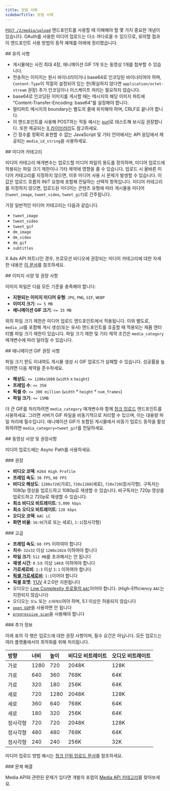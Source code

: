 ```yaml
---
title: 모범 사례
sidebarTitle: 모범 사례
---
```


[`POST /2/media/upload`](/ko/x-api/media/media-upload) 엔드포인트를 사용할 때 이해해야 할 몇 가지 중요한 개념이 있습니다. OAuth를 사용한 미디어 업로드는 다소 까다로울 수 있으므로, 유의할 점과 이 엔드포인트 사용 방법의 동작 예제를 아래에 정리했습니다.

<div id="keep-in-mind">
  ## 유의 사항
</div>

- 게시물에는 사진 최대 4장, 애니메이션 GIF 1개 또는 동영상 1개를 첨부할 수 있습니다.
- 전송하는 이미지는 원시 바이너리이거나 base64로 인코딩된 바이너리여야 하며, `Content-Type`이 적절히 설정되어 있는 한(확실하지 않다면 `application/octet-stream` 권장) 추가 인코딩이나 이스케이프 처리는 필요하지 않습니다.
- base64로 인코딩된 이미지를 게시할 때는 메시지의 해당 이미지 파트에 “Content-Transfer-Encoding: base64”를 설정해야 합니다.
- 멀티파트 메시지의 boundary는 별도의 줄에 위치해야 하며, CRLF로 끝나야 합니다.
- 이 엔드포인트를 사용해 POST하는 작동 예시는 [xurl](https://github.com/xdevplatform/xurl)로 테스트해 보시길 권장합니다. 또한 제공되는 [X 라이브러리](/ko/resources/tools-and-libraries)도 참고하세요.
- 긴 정수를 정확히 표현할 수 없는 JavaScript 및 기타 언어에서는 API 응답에서 제공되는 `media_id_string`을 사용하세요.

<div id="media-categories">
  ## 미디어 카테고리
</div>

미디어 카테고리 매개변수는 업로드할 미디어 파일의 용도를 정의하며, 미디어 업로드에 적용되는 파일 크기 제한이나 기타 제약에 영향을 줄 수 있습니다. 업로드 시 올바른 미디어 카테고리를 지정하지 않으면, 이후 미디어 사용 시 문제가 발생할 수 있습니다. 이 값은 업로드 흐름의 INIT 요청에 포함해 전달하는 선택적 항목입니다. 미디어 카테고리를 지정하지 않으면, 업로드된 미디어는 콘텐츠 유형에 따라 게시물용 미디어(`tweet_image`, `tweet_video`, `tweet_gif`)로 간주됩니다.

가장 일반적인 미디어 카테고리는 다음과 같습니다.

- `tweet_image`
- `tweet_video`
- `tweet_gif`
- `dm_image`
- `dm_video`
- `dm_gif`
- `subtitles`

X Ads API 파트너인 경우, 프로모션 비디오에 권장되는 미디어 카테고리에 대한 자세한 내용은 [이 문서](/ko/x-ads-api/creatives#promoted-video)를 참조하세요.

<div id="image-specifications-and-recommendations">
  ## 이미지 사양 및 권장 사항
</div>

이미지 파일은 다음 모든 기준을 충족해야 합니다:

- **지원되는 이미지 미디어 유형**: `JPG`, `PNG`, `GIF`, `WEBP`
- **이미지 크기**: `<= 5 MB`
- **애니메이션 GIF 크기**: `<= 15 MB`

위의 파일 크기 제한은 미디어 업로드 엔드포인트에서 적용됩니다. 이와 별도로, `media_id`를 포함해 게시 생성(또는 유사) 엔드포인트를 호출할 때 적용되는 제품 엔터티별 파일 크기 제한이 있습니다. 파일 크기 제한 및 기타 제약 조건은 `media_category` 매개변수에 따라 달라질 수 있습니다.

<div id="animated-gif-recommendations">
  ## 애니메이션 GIF 권장 사항
</div>

파일 크기 한도 이내여도 게시물 생성 시 GIF 업로드가 실패할 수 있습니다. 성공률을 높이려면 다음 제약을 준수하세요.

- **해상도**: `<= 1280x1080` (`width` x `height`)
- **프레임 수**: `<= 350`
- **픽셀 수**: `<= 300 million` (`width` \* `height` \* `num_frames`)
- **파일 크기**: `<= 15MB`

더 큰 GIF를 처리하려면 `media_category` 매개변수와 함께 [청크 업로드](/ko/x-api/media/quickstart/media-upload-chunked) 엔드포인트를 사용하세요. 그러면 서버가 GIF 파일을 비동기적으로 처리할 수 있으며, 이는 대용량 파일 처리에 필수입니다. 애니메이션 GIF가 포함된 게시물에서 비동기 업로드 동작을 활성화하려면 `media_category=tweet_gif`를 전달하세요.

<div id="video-specifications-and-recommendations">
  ## 동영상 사양 및 권장사항
</div>

미디어 업로드에는 Async Path를 사용하세요.

<div id="recommended">
  ### 권장
</div>

- **비디오 코덱**: `H264 High Profile`
- **프레임 속도**: `30 FPS`, `60 FPS`
- **비디오 해상도**: `1280x720`(가로), `720x1280`(세로), `720x720`(정사각형). 구독자는 1080p 영상을 업로드하고 1080p로 재생할 수 있습니다. 비구독자는 720p 영상을 업로드하고 720p로 재생할 수 있습니다.
- **최소 비디오 비트레이트**: `5,000 kbps`
- **최소 오디오 비트레이트**: `128 kbps`
- **오디오 코덱**: `AAC LC`
- **화면 비율**: `16:9`(가로 또는 세로), `1:1`(정사각형)

<div id="advanced">
  ### 고급
</div>

- **프레임 속도**: `60 FPS` 이하여야 합니다
- **치수**: `32x32` 이상 `1280x1024` 이하여야 합니다
- **파일 크기**: `512 MB`를 초과해서는 안 됩니다
- **재생 시간**: `0.5초` 이상 `140초` 이하여야 합니다
- **가로세로비**: `1:3` 이상 `3:1` 이하여야 합니다
- **[픽셀 가로세로비](https://en.wikipedia.org/wiki/Pixel_aspect_ratio)**: `1:1`이어야 합니다
- **픽셀 포맷**: [YUV](https://en.wikipedia.org/wiki/YUV) 4:2:0만 지원됩니다
- 오디오는 [Low Complexity 프로필의 `AAC`](https://en.wikipedia.org/wiki/Advanced_Audio_Coding#Modular_encoding)이어야 합니다. (High-Efficiency `AAC`는 지원되지 않습니다)
- 오디오는 `모노` 또는 `스테레오`여야 하며, 5.1 이상은 허용되지 않습니다
- [`open GOP`](https://en.wikipedia.org/wiki/Group_of_pictures)을 사용하면 안 됩니다
- [`progressive scan`](https://en.wikipedia.org/wiki/Progressive_scan)을 사용해야 합니다

<div id="additional-information">
  ### 추가 정보
</div>

아래 표의 각 행은 업로드에 대한 권장 사항이며, 필수 요건은 아닙니다. 모든 업로드는 여러 플랫폼에서의 최적화를 위해 처리됩니다.

| 방향 | 너비 | 높이 | 비디오 비트레이트 | 오디오 비트레이트 |
| :--- | :--- | :--- | :--- | :--- |
| 가로 | 1280 | 720 | 2048K | 128K |
| 가로 | 640 | 360 | 768K | 64K |
| 가로 | 320 | 180 | 256K | 64K |
| 세로 | 720 | 1280 | 2048K | 128K |
| 세로 | 360 | 640 | 768K | 64K |
| 세로 | 180 | 320 | 256K | 64K |
| 정사각형 | 720 | 720 | 2048K | 128K |
| 정사각형 | 480 | 480 | 768K | 64K |
| 정사각형 | 240 | 240 | 256K | 32K |

미디어 업로드 방법 예시는 [청크 단위 업로드 문서](/ko/x-api/media/quickstart/media-upload-chunked)를 참조하세요.

<div id="troubleshooting">
  ### 문제 해결
</div>

Media API와 관련된 문제가 있다면 개발자 포럼의 [Media API 카테고리](https://devcommunity.x.com/c/x-api/media-apis)를 찾아보세요.